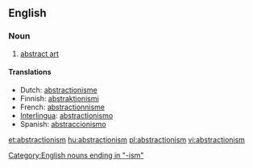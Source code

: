 ==English==
===Noun===
{{infl|en|noun}}

# [[abstract art]]

====Translations====
* Dutch: [[abstractionisme]] {{n}}
* Finnish: [[abstraktionismi]]
* French: [[abstractionnisme]]
* [[Interlingua]]: [[abstractionismo]]
* Spanish: [[abstraccionismo]] {{m}}

[[Category:English nouns ending in "-ism"]]

[[et:abstractionism]]
[[hu:abstractionism]]
[[pl:abstractionism]]
[[vi:abstractionism]]